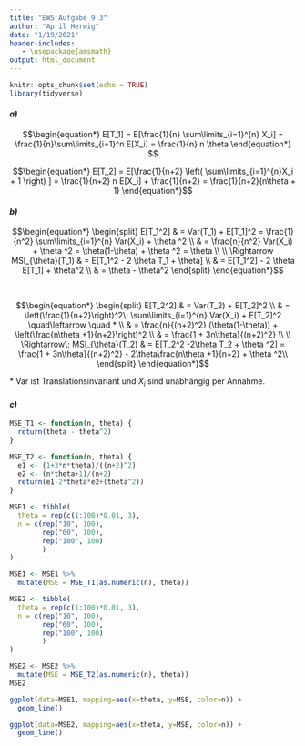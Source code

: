 ```yaml
---
title: "EWS Aufgabe 9.3"
author: "April Herwig"
date: "1/19/2021"
header-includes:
   - \usepackage{amsmath}
output: html_document
---
```


```r
knitr::opts_chunk$set(echo = TRUE)
library(tidyverse)
```

#### *a)* 

$$\begin{equation*}
E[T_1] = E[\frac{1}{n} \sum\limits_{i=1}^{n} X_i] = \frac{1}{n}\sum\limits_{i=1}^n E[X_i] = \frac{1}{n} n \theta
\end{equation*}
$$

$$\begin{equation*}
E[T_2] = E[\frac{1}{n+2} \left( \sum\limits_{i=1}^{n}X_i + 1 \right) ] = \frac{1}{n+2} n E[X_i] + \frac{1}{n+2} = \frac{1}{n+2}(n\theta + 1)
\end{equation*}$$




#### *b)*

$$\begin{equation*}
    \begin{split}
        E[T_1^2] & = Var(T_1) + E[T_1]^2 = \frac{1}{n^2} \sum\limits_{i=1}^{n} Var(X_i) + \theta ^2 \\ 
        & = \frac{n}{n^2} Var(X_i) + \theta ^2 = \theta(1-\theta) + \theta ^2 = \theta \\
        \\
        \Rightarrow MSI_{\theta}(T_1) & = E[T_1^2 - 2 \theta T_1 + \theta] \\
        & = E[T_1^2] - 2 \theta E[T_1] + \theta^2 \\
        & = \theta - \theta^2
    \end{split}
\end{equation*}$$

\ 

$$\begin{equation*}
    \begin{split}
        E[T_2^2] & = Var(T_2) + E[T_2]^2 \\
        & = \left(\frac{1}{n+2}\right)^2\; \sum\limits_{i=1}^{n} Var(X_i) + E[T_2]^2 \quad\leftarrow \quad * \\
        & = \frac{n}{(n+2)^2} (\theta(1-\theta)) + \left(\frac{n\theta +1}{n+2}\right)^2 \\
        & = \frac{1 + 3n\theta}{(n+2)^2} \\
        \\
        \Rightarrow\; MSI_{\theta}(T_2) & = E[T_2^2 -2\theta T_2  + \theta ^2] = \frac{1 + 3n\theta}{(n+2)^2} - 2\theta\frac{n\theta +1}{n+2} + \theta ^2\\
    \end{split}
\end{equation*}$$

\* Var ist Translationsinvariant und $X_i$ sind unabhängig per Annahme.

#### *c)*

```r
MSE_T1 <- function(n, theta) {
  return(theta - theta^2)
}

MSE_T2 <- function(n, theta) {
  e1 <- (1+3*n*theta)/((n+2)^2)
  e2 <- (n*theta+1)/(n+2)
  return(e1-2*theta*e2+(theta^2))
}
```

```r
MSE1 <- tibble(
  theta = rep(c(1:100)*0.01, 3),
  n = c(rep("10", 100),
        rep("60", 100),
        rep("100", 100)
        )
)

MSE1 <- MSE1 %>%
  mutate(MSE = MSE_T1(as.numeric(n), theta))

MSE2 <- tibble(
  theta = rep(c(1:100)*0.01, 3),
  n = c(rep("10", 100),
        rep("60", 100),
        rep("100", 100)
        )
)

MSE2 <- MSE2 %>%
  mutate(MSE = MSE_T2(as.numeric(n), theta))
MSE2
```

```r
ggplot(data=MSE1, mapping=aes(x=theta, y=MSE, color=n)) + 
  geom_line()
```

```r
ggplot(data=MSE2, mapping=aes(x=theta, y=MSE, color=n)) + 
  geom_line()
```


